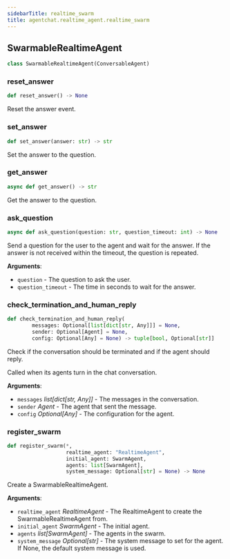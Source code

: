 ```yaml
---
sidebarTitle: realtime_swarm
title: agentchat.realtime_agent.realtime_swarm
---
```


## SwarmableRealtimeAgent

```python
class SwarmableRealtimeAgent(ConversableAgent)
```

### reset\_answer

```python
def reset_answer() -> None
```

Reset the answer event.

### set\_answer

```python
def set_answer(answer: str) -> str
```

Set the answer to the question.

### get\_answer

```python
async def get_answer() -> str
```

Get the answer to the question.

### ask\_question

```python
async def ask_question(question: str, question_timeout: int) -> None
```

Send a question for the user to the agent and wait for the answer.
If the answer is not received within the timeout, the question is repeated.

**Arguments**:

- `question` - The question to ask the user.
- `question_timeout` - The time in seconds to wait for the answer.

### check\_termination\_and\_human\_reply

```python
def check_termination_and_human_reply(
        messages: Optional[list[dict[str, Any]]] = None,
        sender: Optional[Agent] = None,
        config: Optional[Any] = None) -> tuple[bool, Optional[str]]
```

Check if the conversation should be terminated and if the agent should reply.

Called when its agents turn in the chat conversation.

**Arguments**:

- `messages` _list[dict[str, Any]]_ - The messages in the conversation.
- `sender` _Agent_ - The agent that sent the message.
- `config` _Optional[Any]_ - The configuration for the agent.

### register\_swarm

```python
def register_swarm(*,
                   realtime_agent: "RealtimeAgent",
                   initial_agent: SwarmAgent,
                   agents: list[SwarmAgent],
                   system_message: Optional[str] = None) -> None
```

Create a SwarmableRealtimeAgent.

**Arguments**:

- `realtime_agent` _RealtimeAgent_ - The RealtimeAgent to create the SwarmableRealtimeAgent from.
- `initial_agent` _SwarmAgent_ - The initial agent.
- `agents` _list[SwarmAgent]_ - The agents in the swarm.
- `system_message` _Optional[str]_ - The system message to set for the agent. If None, the default system message is used.

